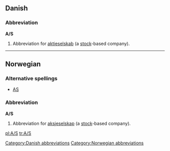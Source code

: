 {{also|Appendix:Variations of "as"}}
==Danish==

===Abbreviation===
'''A/S'''

# {{law}} Abbreviation for [[aktieselskab]] (a [[stock]]-based company).

[[Category:Danish abbreviations]]

----

==Norwegian==

===Alternative spellings===
* [[AS]]

===Abbreviation===
'''A/S'''

# {{law}} Abbreviation for [[aksjeselskap]] (a [[stock]]-based company).

[[Category:Norwegian abbreviations]]

[[pl:A/S]]
[[tr:A/S]]